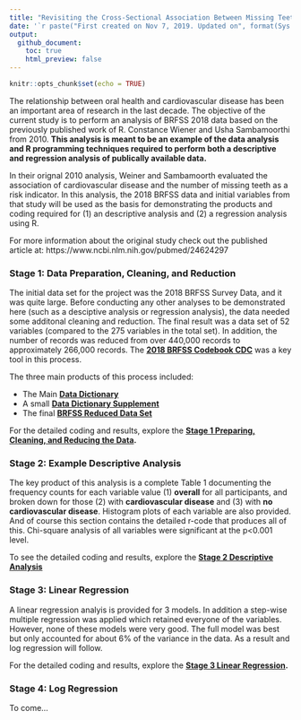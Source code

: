 ---
title: "Revisiting the Cross-Sectional Association Between Missing Teeth and Cardiovascular Disease: BRFSS 2018"
date: '`r paste("First created on Nov 7, 2019. Updated on", format(Sys.Date(),"%b %d, %Y"))`'
output: 
  github_document:
    toc: true
    html_preview: false
---

```{r setup, include=FALSE}
knitr::opts_chunk$set(echo = TRUE)
```

The relationship between oral health and cardiovascular disease has been an important area of research in the last decade. The objective of the current study is to perform an analysis of BRFSS 2018 data based on the previously published work of R. Constance Wiener and Usha Sambamoorthi from 2010. **This analysis is meant to be an example of the data analysis and R programming techniques required to perform both a descriptive and regression analysis of publically available data.**

In their orignal 2010 analysis, Weiner and Sambamoorth evaluated the association of cardiovascular disease and the number of missing teeth as a risk indicator. In this analysis, the 2018 BRFSS data and initial variables from that study will be used as the basis for demonstrating the products and coding required for (1) an descriptive analysis and (2) a regression analysis using R.

For more information about the original study check out the published article at: https://www.ncbi.nlm.nih.gov/pubmed/24624297

### Stage 1: Data Preparation, Cleaning, and Reduction

The initial data set for the project was the 2018 BRFSS Survey Data, and it was quite large. Before conducting any other analyses to be demonstrated here (such as a desciptive analysis or regression analysis), the data needed some additonal cleaning and reduction. The final result was a data set of 52 variables (compared to the 275 variables in the total set). In addition, the number of records was reduced from over 440,000 records to approximately 266,000 records. The **[2018 BRFSS Codebook CDC](https://www.cdc.gov/brfss/annual_data/2018/pdf/codebook18_llcp-v2-508.pdf)** was a key tool in this process.

The three main products of this process included:

- The Main **[Data Dictionary](output/Data_Dictionary.xlsx)**
- A small **[Data Dictionary Supplement](output/data_dictionary.txt)**
- The final **[BRFSS Reduced Data Set](output/BRFSS.csv)**

For the detailed coding and results, explore the **[Stage 1 Preparing, Cleaning, and Reducing the Data](preparing-the-data.html).**

### Stage 2: Example Descriptive Analysis

The key product of this analysis is a complete Table 1 documenting the frequency counts for each variable value (1) **overall** for all participants, and broken down for those (2) with **cardiovascular disease** and (3) with **no cardiovascular disease**. Histogram plots of each variable are also provided. And of course this section contains the detailed r-code that produces all of this. Chi-square analysis of all variables were significant at the p<0.001 level.

To see the detailed coding and results, explore the **[Stage 2 Descriptive Analysis](descriptive-analysis.html)**

### Stage 3: Linear Regression

A linear regression analyis is provided for 3 models. In addition a step-wise multiple regression was applied which retained everyone of the variables. However, none of these models were very good. The full model was best but only accounted for about 6% of the variance in the data. As a result and log regression will follow.

For the detailed coding and results, explore the **[Stage 3 Linear Regression](linear-regression.html).**

### Stage 4: Log Regression

To come...